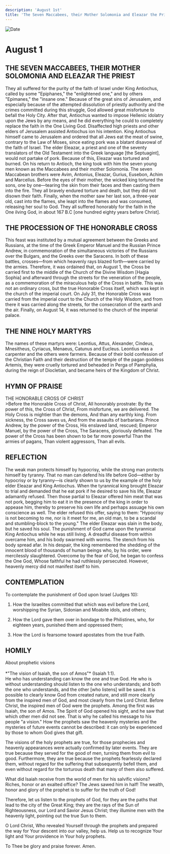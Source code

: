 ```yaml
---
description: 'August 1st'
title: 'The Seven Maccabees, their Mother Solomonia and Eleazar the Priest, Procession of the Honorable Cross, Nine Holy Martyrs'
---
```


<CustomPaginator />
<RunningHead />

<Image src="/title-imprint.png" height={68} width={50} alt="Date" className="title-imprint"/>

# <div id="date">August <Image className="four-dot" src="/four-dot.png" height={15} width={15} alt="" />1</div>

## THE SEVEN MACCABEES, THEIR MOTHER SOLOMONIA AND ELEAZAR THE PRIEST

They all suffered for the purity of the faith of Israel under King Antiochus, called by some "Epiphanes," the "enlightened one," and by others "Epimanes," the "insane one." Because of the great sins of Jerusalem, and especially because of the attempted dissolution of priestly authority and the crimes committed during this struggle, God allowed great misfortune to befall the Holy City. After that, Antiochus wanted to impose Hellenic idolatry upon the Jews by any means, and he did everything he could to completely replace the faith in the One Living God.  Disaffected high priests and other elders of Jerusalem assisted Antiochus ion his intention.  King Antiochus himself came to Jerusalem and ordered that all Jews eat the meat of swine, contrary to the Law of Moses, since eating pork was a blatant disavowal of the faith of Israel. The elder Eleazar, a priest and one of the seventy translators of the Old Testament into the Greek language [the Septuagint], would not partake of pork. Because of this, Eleazar was tortured and burned. On his return to Antioch, the king took with him the seven young men known as the Maccabees and their mother Solomonia. The seven Maccabean brothers were Avim, Antonius, Eleazar, Gurius, Eusebon, Achim and Marcellus. Before the eyes of their mother, the wicked king tortured the sons, one by one—tearing the skin from their faces and then casting them into the fire. They all bravely endured torture and death, but they did not disown their faith. Finally, when the mother saw her last son, a three-year old, cast into the flames, she leapt into the flames and was consumed, releasing her soul to God. They all suffered honorably for the faith in the One ilving God, in about 167 B.C [one hundred eighty years before Christ].

## THE PROCESSION OF THE HONORABLE CROSS

This feast was instituted by a mutual agreement between the Greeks and Russians, at the time of the Greek Emperor Manuel and the Russian Prince Andrew, in commemoration of the simultaneous victories of the Russians over the Bulgars, and the Greeks over the Saracens. In both of these battles, crosses—from which heavenly rays blazed forth—were carried by the armies. Therefore, it was ordained that, on August 1, the Cross be carried first to the middle of the Church of the Divine Wisdom [Hagia Sophia] and afterward through the streets for the veneration of the people, as a commemoration of the miraculous help of the Cross in battle. This was not an ordinary cross, but the true Honorable Cross itself, which was kept in the church of the imperial court. On July 31, the Honorable Cross was carried from the imperial court to the Church of the Holy Wisdom, and from there it was carried along the streets, for the consecration of the earth and the air. Finally, on August 14, it was returned to the church of the imperial palace.

## THE NINE HOLY MARTYRS

The names of these martyrs were: Leontius, Attus, Alexander, Cindeus, Mnesitheus, Cyriacus, Menaeus, Catunus and Eucleus. Leontius was a carpenter and the others were farmers. Because of their bold confession of the Christian Faith and their destruction of the temple of the pagan goddess Artemis, they were cruelly tortured and beheaded in Perga of Pamphylia, during the reign of Diocletian, and became heirs of the Kingdom of Christ.


## HYMN OF PRAISE
<div style={{textAlign:'center', color:'crimson', fontWeight:'bold'}}>
THE HONORABLE CROSS OF CHRIST
</div>
>Before the Honorable Cross of Christ,  
All honorably prostrate:  
By the power of this, the Cross of Christ,  
From misfortune, we are delivered.  
The Holy Cross is mightier than the demons,  
And than any earthly king.  
From sickness, the Cross saves us,  
And from the assaults of barbarians.  
Prince Andrew, by the power of the Cross,  
His enslaved land, rescued;  
Emperor Manuel, by the power of the Cross,  
The Saracens, gloriously defeated.  
The power of the Cross has been shown to be far more powerful  
Than the armies of pagans,  
Than violent aggressors,  
Than all evils.  


## REFLECTION

The weak man protects himself by hypocrisy, while the strong man protects himself by tyranny. That no man can defend his life before God—either by hypocrisy or by tyranny—is clearly shown to us by the example of the holy elder Eleazar and King Antiochus. When the tyrannical king brought Eleazar to trial and demanded that he eat pork if he desired to save his life, Eleazar adamantly refused. Then those partial to Eleazar offered him meat that was not pork, begging him to eat it in the presence of the king in order to appease him, thereby to preserve his own life and perhaps assuage his own conscience as well. The elder refused this offer, saying to them: "Hypocrisy is not becoming to me, nor is it meet for me, an old man, to be a scandal and stumbling-block to the young." The elder Eleazar was slain in the body, but he saved his soul. The punishment of God came upon the tyrannical King Antiochus while he was still living. A dreadful disease from within overcame him, and his body swarmed with worms. The stench from his body spread afar. In his despair, the king remembered the shedding of the innocent blood of thousands of human beings who, by his order, were mercilessly slaughtered. Overcome by the fear of God, he began to confess the One God, Whose faithful he had ruthlessly persecuted. However, heavenly mercy did not manifest itself to him.

## CONTEMPLATION

To contemplate the punishment of God upon Israel (Judges 10):

1. How the Israelites committed that which was evil before the Lord, worshipping the Syrian, Sidonian and Moabite idols, and others;

2. How the Lord gave them over in bondage to the Philistines, who, for eighteen years, punished them and oppressed them;

3. How the Lord is fearsome toward apostates from the true Faith.


## HOMILY
<div style={{textAlign:'center', color:'crimson', fontWeight:'bold'}}>
About prophetic visions
</div>
<br />
<div style={{textAlign:'right'}}>
*"The vision of Isaiah, the son of Amos"* (Isaiah 1:1).
</div>
He who has understanding can know the one and true God. He who is without understanding should listen to the one who understands; and both the one who understands, and the other [who listens] will be saved. It is possible to clearly know God from created nature, and still more clearly from the inspired men of God, and most clearly from the Lord Christ. Before Christ, the inspired men of God were the prophets. Among the first was Isaiah, the son of Amos. The Spirit of God opened his sight, and he saw that which other men did not see. That is why he called his message to his people "a vision." How the prophets saw the heavenly mysteries and the mysteries of future events cannot be described: it can only be experienced by those to whom God gives that gift.

The visions of the holy prophets are true, for those prophecies and heavenly appearances were actually confirmed by later events. They are true because they served for the good of men, turning them from evil to good. Furthermore, they are true because the prophets fearlessly declared them, without regard for the suffering that subsequently befell them, and even without regard for the torturous death that many of them also suffered.

What did Isaiah receive from the world of men for his salvific visions? Riches, honor or an exalted office? The Jews sawed him in half! The wealth, honor and glory of the prophet is to suffer for the truth of God!

Therefore, let us listen to the prophets of God, for they are the paths that lead to the city of the Great King; they are the rays of the Sun of Righteousness, our Lord and Savior Jesus Christ; they illumine men with the heavenly light, pointing out the true Sun to them.

O Lord Christ, Who revealed Yourself through the prophets and prepared the way for Your descent into our valley, help us. Help us to recognize Your light and Your providence in Your holy prophets.

To Thee be glory and praise forever. Amen.